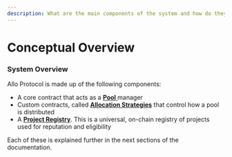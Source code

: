 ```yaml
---
description: What are the main components of the system and how do they interact?
---
```


# Conceptual Overview

### System Overview

Allo Protocol is made up of the following components:

* A core contract that acts as a [ **Pool** ](/overview/pool) manager
* Custom contracts, called [**Allocation Strategies**](/overview/allocation-strategy) that control how a pool is distributed 
* A [**Project Registry**](overview/project-registry). This is a universal, on-chain registry of projects used for reputation and eligibility

Each of these is explained further in the next sections of the documentation.
